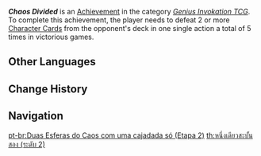 {{Achievement Infobox
|title        = Chaos Divided
|id           = 80216
|order id     = 218
|category     = Genius Invokation TCG (Achievement)
|description  = Defeat 2 or more [[Character Card]]s from the opponent's deck in one single action a total of 5 time(s) in victorious games.
|requirements = 
|primogems    = 10
|tracking     = Tracks total amount.
|topic        = 
|type         = 
|hidden       = 
|set          = Chaos Divided
|tier         = 2
|tiers_total  = 3
}}
'''''Chaos Divided''''' is an [[Achievement]] in the category ''[[Genius Invokation TCG (Achievement)|Genius Invokation TCG]]''. To complete this achievement, the player needs to defeat 2 or more [[Character Card]]s from the opponent's deck in one single action a total of 5 times in victorious games.
<!--
==Gameplay Notes==
* 

==Trivia==
* 

==Gallery==
{{Preview
|size=300px
|file=
|caption=
}}

==Video Guides==
{{EVT
|video1   = 
|caption1 = 
}}
-->
==Other Languages==
{{Other Languages|Transclude=Chaos Divided}}

==Change History==
{{Change History|3.3}}
<!--
==References==
{{Reflist}}
-->
==Navigation==
{{Achievement Navbox}}

[[pt-br:Duas Esferas do Caos com uma cajadada só (Etapa 2)]]
[[th:หนึ่งเดียวสะบั้นสอง (ระดับ 2)]]